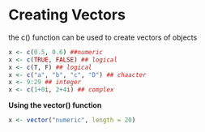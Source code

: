 # Creating Vectors

the c() function can be used to create vectors of objects

```r

x <- c(0.5, 0.6) ##numeric
x <- c(TRUE, FALSE) ## logical
x <- c(T, F) ## logical
x <- c("a", "b", "c", "D") ## chaacter
x <- 9:29 ## integer
x <- c(1+0i, 2+4i) ## complex
```

**Using the vector() function**

```r

x <- vector("numeric", length = 20)
```
